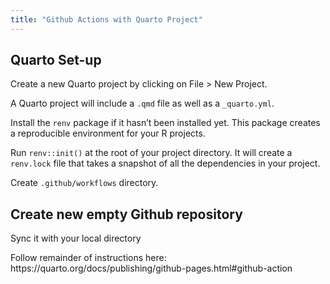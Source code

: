 ```yaml
---
title: "Github Actions with Quarto Project"
---
```


## Quarto Set-up

Create a new Quarto project by clicking on File > New Project.

A Quarto project will include a `.qmd` file as well as a `_quarto.yml`.

Install the `renv` package if it hasn't been installed yet. This package creates a reproducible environment for your R projects.

Run `renv::init()` at the root of your project directory. It will create a `renv.lock` file that takes a snapshot of all the dependencies in your project.

Create `.github/workflows` directory.

## Create new empty Github repository

Sync it with your local directory

Follow remainder of instructions here: https://quarto.org/docs/publishing/github-pages.html#github-action

